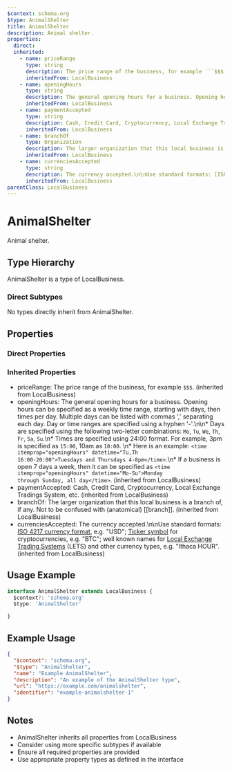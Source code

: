 ```yaml
---
$context: schema.org
$type: AnimalShelter
title: AnimalShelter
description: Animal shelter.
properties:
  direct:
  inherited:
    - name: priceRange
      type: string
      description: The price range of the business, for example ```$$$```.
      inheritedFrom: LocalBusiness
    - name: openingHours
      type: string
      description: The general opening hours for a business. Opening hours can be specified as a weekly time range, starting with days, then times per day. Multiple days can be listed with commas ',' separating each day. Day or time ranges are specified using a hyphen '-'.\n\n* Days are specified using the following two-letter combinations: ```Mo```, ```Tu```, ```We```, ```Th```, ```Fr```, ```Sa```, ```Su```.\n* Times are specified using 24:00 format. For example, 3pm is specified as ```15:00```, 10am as ```10:00```. \n* Here is an example: <code>&lt;time itemprop="openingHours" datetime=&quot;Tu,Th 16:00-20:00&quot;&gt;Tuesdays and Thursdays 4-8pm&lt;/time&gt;</code>.\n* If a business is open 7 days a week, then it can be specified as <code>&lt;time itemprop=&quot;openingHours&quot; datetime=&quot;Mo-Su&quot;&gt;Monday through Sunday, all day&lt;/time&gt;</code>.
      inheritedFrom: LocalBusiness
    - name: paymentAccepted
      type: string
      description: Cash, Credit Card, Cryptocurrency, Local Exchange Tradings System, etc.
      inheritedFrom: LocalBusiness
    - name: branchOf
      type: Organization
      description: The larger organization that this local business is a branch of, if any. Not to be confused with (anatomical) [[branch]].
      inheritedFrom: LocalBusiness
    - name: currenciesAccepted
      type: string
      description: The currency accepted.\n\nUse standard formats: [ISO 4217 currency format](http://en.wikipedia.org/wiki/ISO_4217), e.g. "USD"; [Ticker symbol](https://en.wikipedia.org/wiki/List_of_cryptocurrencies) for cryptocurrencies, e.g. "BTC"; well known names for [Local Exchange Trading Systems](https://en.wikipedia.org/wiki/Local_exchange_trading_system) (LETS) and other currency types, e.g. "Ithaca HOUR".
      inheritedFrom: LocalBusiness
parentClass: LocalBusiness
---
```

# AnimalShelter

Animal shelter.

## Type Hierarchy

AnimalShelter is a type of LocalBusiness.

### Direct Subtypes

No types directly inherit from AnimalShelter.

## Properties

### Direct Properties



### Inherited Properties

- priceRange: The price range of the business, for example ```$$$```. (inherited from LocalBusiness)
- openingHours: The general opening hours for a business. Opening hours can be specified as a weekly time range, starting with days, then times per day. Multiple days can be listed with commas ',' separating each day. Day or time ranges are specified using a hyphen '-'.\n\n* Days are specified using the following two-letter combinations: ```Mo```, ```Tu```, ```We```, ```Th```, ```Fr```, ```Sa```, ```Su```.\n* Times are specified using 24:00 format. For example, 3pm is specified as ```15:00```, 10am as ```10:00```. \n* Here is an example: <code>&lt;time itemprop="openingHours" datetime=&quot;Tu,Th 16:00-20:00&quot;&gt;Tuesdays and Thursdays 4-8pm&lt;/time&gt;</code>.\n* If a business is open 7 days a week, then it can be specified as <code>&lt;time itemprop=&quot;openingHours&quot; datetime=&quot;Mo-Su&quot;&gt;Monday through Sunday, all day&lt;/time&gt;</code>. (inherited from LocalBusiness)
- paymentAccepted: Cash, Credit Card, Cryptocurrency, Local Exchange Tradings System, etc. (inherited from LocalBusiness)
- branchOf: The larger organization that this local business is a branch of, if any. Not to be confused with (anatomical) [[branch]]. (inherited from LocalBusiness)
- currenciesAccepted: The currency accepted.\n\nUse standard formats: [ISO 4217 currency format](http://en.wikipedia.org/wiki/ISO_4217), e.g. "USD"; [Ticker symbol](https://en.wikipedia.org/wiki/List_of_cryptocurrencies) for cryptocurrencies, e.g. "BTC"; well known names for [Local Exchange Trading Systems](https://en.wikipedia.org/wiki/Local_exchange_trading_system) (LETS) and other currency types, e.g. "Ithaca HOUR". (inherited from LocalBusiness)

## Usage Example

```typescript
interface AnimalShelter extends LocalBusiness {
  $context?: 'schema.org'
  $type: 'AnimalShelter'

}
```

## Example Usage

```json
{
  "$context": "schema.org",
  "$type": "AnimalShelter",
  "name": "Example AnimalShelter",
  "description": "An example of the AnimalShelter type",
  "url": "https://example.com/animalshelter",
  "identifier": "example-animalshelter-1"
}
```

## Notes

- AnimalShelter inherits all properties from LocalBusiness
- Consider using more specific subtypes if available
- Ensure all required properties are provided
- Use appropriate property types as defined in the interface